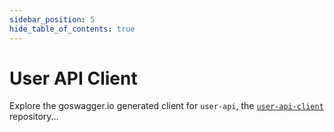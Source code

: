 ```yaml
---
sidebar_position: 5
hide_table_of_contents: true
---
```


# User API Client

Explore the goswagger.io generated client for `user-api`, the [`user-api-client`](https://github.com/resonatecoop/user-api-client) repository...


<zero-md src="https://raw.githubusercontent.com/resonatecoop/user-api-client/master/README.md">
  <template>
  </template>
</zero-md>
